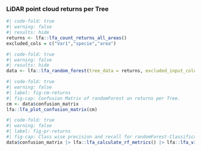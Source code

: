 
### LiDAR point cloud returns per Tree

```r
#| code-fold: true
#| warning: false
#| results: hide
returns <- lfa::lfa_count_returns_all_areas()
excluded_cols = c("Var1","specie","area")
```

```r
#| code-fold: true
#| warning: false
#| results: hide
data <- lfa::lfa_random_forest(tree_data = returns, excluded_input_columns = excluded_cols,response_variable = "specie")
```

```r
#| code-fold: true
#| warning: false
#| label: fig-cm-returns
#| fig-cap: Confusion Matrix of randomForest on returns per Tree.
cm <- data$confusion_matrix
lfa::lfa_plot_confusion_matrix(cm)
```

```r
#| code-fold: true
#| warning: false
#| label: fig-pr-returns
#| fig-cap: Class wise precision and recall for randomForest-Classification with LiDAR returns per tree. 
data$confusion_matrix |> lfa::lfa_calculate_rf_metrics() |> lfa::lfa_visualize_rf_metrics()
```

